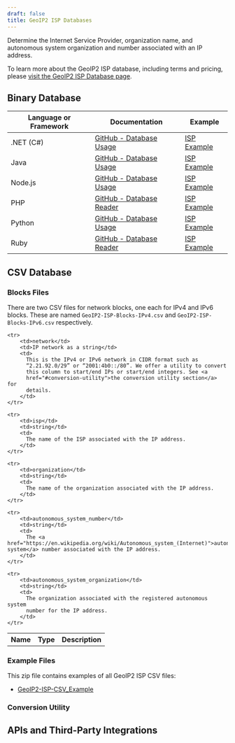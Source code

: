 ```yaml
---
draft: false
title: GeoIP2 ISP Databases
---
```




Determine the Internet Service Provider, organization name, and autonomous
system organization and number associated with an IP address.

To learn more about the GeoIP2 ISP database, including terms and
pricing, please
[visit the GeoIP2 ISP Database page](https://www.maxmind.com/en/geoip2-isp-database).

<DataPrivacyWarning />

## Binary Database

<BinaryDatabases />

| Language or Framework | Documentation                                                                      | Example                                                              |
| --------------------- | ---------------------------------------------------------------------------------- | -------------------------------------------------------------------- |
| .NET (C#)             | [GitHub - Database Usage](https://github.com/maxmind/GeoIP2-dotnet#database-usage) | [ISP Example](https://github.com/maxmind/GeoIP2-dotnet#isp-database) |
| Java                  | [GitHub - Database Usage](https://github.com/maxmind/GeoIP2-java#database-usage)   | [ISP Example](https://github.com/maxmind/GeoIP2-java#isp)            |
| Node.js               | [GitHub - Database Usage](https://github.com/maxmind/GeoIP2-node#database-usage)   | [ISP Example](https://github.com/maxmind/GeoIP2-node#isp-example)    |
| PHP                   | [GitHub - Database Reader](https://github.com/maxmind/GeoIP2-php#database-reader)  | [ISP Example](https://github.com/maxmind/GeoIP2-php#isp-example)     |
| Python                | [GitHub - Database Usage](https://github.com/maxmind/GeoIP2-python#database-usage) | [ISP Example](https://github.com/maxmind/GeoIP2-python#isp-database) |
| Ruby                  | [GitHub - Database Reader](https://github.com/maxmind/GeoIP2-ruby#database-reader) | [ISP Example](https://github.com/maxmind/GeoIP2-ruby#isp-example)    |

## CSV Database

<CsvDatabasesIntro />

<ZipFileContent product-name="GeoIP2-ISP" />

<FileFormat />

### Blocks Files

There are two CSV files for network blocks, one each for IPv4 and IPv6 blocks.
These are named `GeoIP2-ISP-Blocks-IPv4.csv` and
`GeoIP2-ISP-Blocks-IPv6.csv` respectively.

<table>
  <tbody>
    <tr>
        <th>Name</th>
        <th>Type</th>
        <th>Description</th>
    </tr>

    <tr>
        <td>network</td>
        <td>IP network as a string</td>
        <td>
          This is the IPv4 or IPv6 network in CIDR format such as
          “2.21.92.0/29” or “2001:4b0::/80”. We offer a utility to convert
          this column to start/end IPs or start/end integers. See <a
          href="#conversion-utility">the conversion utility section</a> for
          details.
        </td>
    </tr>

    <tr>
        <td>isp</td>
        <td>string</td>
        <td>
          The name of the ISP associated with the IP address.
        </td>
    </tr>

    <tr>
        <td>organization</td>
        <td>string</td>
        <td>
          The name of the organization associated with the IP address.
        </td>
    </tr>

    <tr>
        <td>autonomous_system_number</td>
        <td>string</td>
        <td>
          The <a href="https://en.wikipedia.org/wiki/Autonomous_system_(Internet)">autonomous system</a> number associated with the IP address.
        </td>
    </tr>

    <tr>
        <td>autonomous_system_organization</td>
        <td>string</td>
        <td>
          The organization associated with the registered autonomous system
          number for the IP address.
        </td>
    </tr>
  </tbody>
</table>

### Example Files

This zip file contains examples of all GeoIP2 ISP CSV files:

- [GeoIP2-ISP-CSV_Example](/static/GeoIP2-Enterprise-ISP_Example.zip)

### Conversion Utility

<ConversionUtility />

## APIs and Third-Party Integrations

<APIs />

